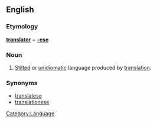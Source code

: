 ==English==

===Etymology===
'''[[translator]]''' + '''[[-ese]]'''

===Noun===
{{en-noun}}

# {{pejorative}} [[stilted|Stilted]] or [[unidiomatic]] language produced by [[translation]].

===Synonyms===
*[[translatese]]
*[[translationese]]

[[Category:Language]]